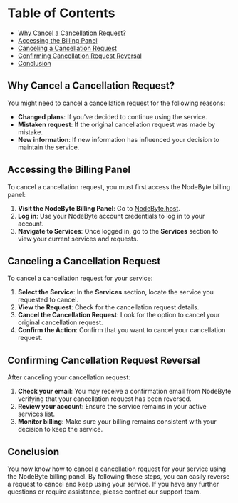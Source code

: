 # Table of Contents

- [Why Cancel a Cancellation Request?](#why-cancel-a-cancellation-request)
- [Accessing the Billing Panel](#accessing-the-billing-panel)
- [Canceling a Cancellation Request](#canceling-a-cancellation-request)
- [Confirming Cancellation Request Reversal](#confirming-cancellation-request-reversal)
- [Conclusion](#conclusion)

## Why Cancel a Cancellation Request?

You might need to cancel a cancellation request for the following reasons:

- **Changed plans**: If you've decided to continue using the service.
- **Mistaken request**: If the original cancellation request was made by mistake.
- **New information**: If new information has influenced your decision to maintain the service.

## Accessing the Billing Panel

To cancel a cancellation request, you must first access the NodeByte billing panel:

1. **Visit the NodeByte Billing Panel**: Go to [NodeByte.host](https://NodeByte.host).
2. **Log in**: Use your NodeByte account credentials to log in to your account.
3. **Navigate to Services**: Once logged in, go to the **Services** section to view your current services and requests.

## Canceling a Cancellation Request

To cancel a cancellation request for your service:

1. **Select the Service**: In the **Services** section, locate the service you requested to cancel.
2. **View the Request**: Check for the cancellation request details.
3. **Cancel the Cancellation Request**: Look for the option to cancel your original cancellation request.
4. **Confirm the Action**: Confirm that you want to cancel your cancellation request.

## Confirming Cancellation Request Reversal

After canceling your cancellation request:

1. **Check your email**: You may receive a confirmation email from NodeByte verifying that your cancellation request has been reversed.
2. **Review your account**: Ensure the service remains in your active services list.
3. **Monitor billing**: Make sure your billing remains consistent with your decision to keep the service.

## Conclusion

You now know how to cancel a cancellation request for your service using the NodeByte billing panel. By following these steps, you can easily reverse a request to cancel and keep using your service. If you have any further questions or require assistance, please contact our support team.
